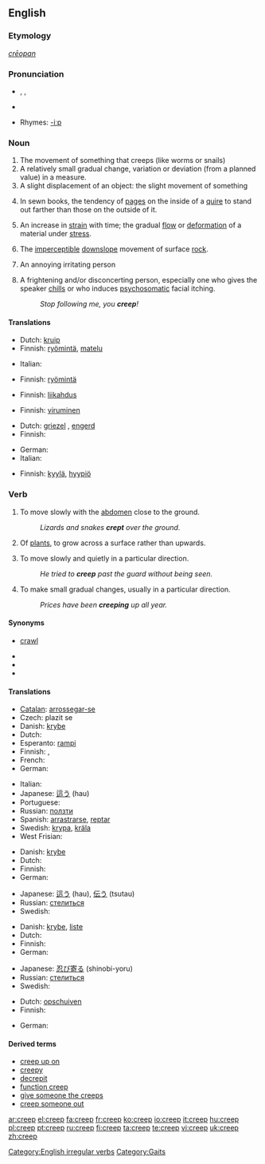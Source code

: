 ==English==

===Etymology===
{{OE.}} ''[[crēopan]]''

===Pronunciation===
* {{enPR|/krēp/}}, {{IPA|/kriːp/}}, {{SAMPA|/kri:p/}}
* {{audio|en-us-creep.ogg|Audio (US)}}

* Rhymes: [[Rhymes:English:-iːp|-iːp]]

===Noun===
{{en-noun}}

# The movement of something that creeps (like worms or snails)
# A relatively small gradual change, variation or deviation (from a planned value) in a measure.
# A slight displacement of an object: the slight movement of something
# {{context|publishing}} In sewn books, the tendency of [[page]]s on the inside of a [[quire]] to stand out farther than those on the outside of it.
# {{context|materials science}} An increase in [[strain]] with time; the gradual [[flow]] or [[deformation]] of a material under [[stress]].
# {{geology}} The [[imperceptible]] [[downslope]] movement of surface [[rock]].
# {{context|informal|pejorative}} An annoying irritating person
# {{context|informal|pejorative}} A frightening and/or disconcerting person, especially one who gives the speaker [[chills]] or who induces [[psychosomatic]] facial itching.
#: ''Stop following me, you '''creep'''!''

====Translations====
{{trans-top|movement of something that creeps}}
* Dutch: [[kruip]] {{m}}
* Finnish: [[ryömintä]], [[matelu]]
{{trans-mid}}
* Italian: {{t+|it|strisciare|m}}
{{trans-bottom}}

{{trans-top|small gradual change in a measure}}
* Finnish: [[ryömintä]]
{{trans-mid}}
{{trans-bottom}}

{{trans-top|slight displacement}}
* Finnish: [[liikahdus]]
{{trans-mid}}
{{trans-bottom}}

{{trans-top|tendency of pages iniside of a quire to stand out}}
{{trans-mid}}
{{trans-bottom}}

{{trans-top|gradual deformation of material under stress}}
* Finnish: [[viruminen]]
{{trans-mid}}
{{trans-bottom}}

{{trans-top|imperceptible downslope movement of surface}}
{{trans-mid}}
{{trans-bottom}}

{{trans-top|informal: an annoyingly unpleasant person}}
* Dutch: [[griezel]] {{m}}, [[engerd]] {{m}}
* Finnish: {{t-|fi|nilkki}}
{{trans-mid}}
* German: {{t+|de|Knilch|m}}
* Italian: {{t+|it|antipatico|m}}
{{trans-bottom}}

{{trans-top|frightening or disconcerting person}}
* Finnish: [[kyylä]], [[hyypiö]]
{{trans-mid}}
{{trans-bottom}}

===Verb===
{{en-verb|creeps|creeping|'''[[crept]]''' or '''[[creeped]]'''|'''[[crept]]''', '''[[creeped]]''', or archaic '''[[cropen]]'''}}

# {{transitive}} To move slowly with the [[abdomen]] close to the ground.
#: ''Lizards and snakes '''crept''' over the ground.''
# {{transitive}} Of [[plant]]s, to grow across a surface rather than upwards.
# {{transitive}} To move slowly and quietly in a particular direction.
#: ''He tried to '''creep''' past the guard without being seen.''
# {{transitive}} To make small gradual changes, usually in a particular direction.
#: ''Prices have been '''creeping''' up all year.''

====Synonyms====
* {{i-c|move slowly with the abdomen close to the ground}} [[crawl]]
* {{i-c|grow across a surface rather than upwards}}
* {{i-c|move slowly and quietly in a particular direction}}
* {{i-c|make small gradual changes}}

====Translations====
{{trans-top|move slowly with the abdomen close to the ground}}
* [[Catalan]]: [[arrossegar-se]]
* Czech: plazit se
* Danish: [[krybe]]
* Dutch: {{t+|nl|kruipen}}
* Esperanto: [[rampi]]
* Finnish: {{t-|fi|ryömiä}}, {{t-|fi|madella}}
* French: {{t+|fr|ramper}}
* German: {{t+|de|kriechen}}
{{trans-mid}}
* Italian: {{t+|it|strisciare}}
* Japanese: [[這う]] (hau)
* Portuguese: {{t+|pt|rastejar}}
* Russian: [[ползти]]
* Spanish: [[arrastrarse]], [[reptar]]
* Swedish: [[krypa]], [[kräla]]
* West Frisian: {{t+|fy|krûpe|xs=West Frisian}}
{{trans-bottom}}

{{trans-top|grow across a surface rather than upwards}}
* Danish: [[krybe]]
* Dutch: {{t+|nl|kruipen}}
* Finnish: {{t-|fi|ryömiä}}
* German: {{t+|de|kriechen}}
{{trans-mid}}
* Japanese: [[這う]] (hau), [[伝う]] (tsutau)
* Russian: [[стелиться]]
* Swedish: {{t-|sv|klänga}}
{{trans-bottom}}

{{trans-top|move slowly and quietly in a particular direction}}
* Danish: [[krybe]], [[liste]]
* Dutch: {{t+|nl|kruipen}}
* Finnish: {{t-|fi|hiipiä}}
* German: {{t+|de|schleichen}}
{{trans-mid}}
* Japanese: [[忍び寄る]] (shinobi-yoru)
* Russian: [[стелиться]]
* Swedish: {{t+|sv|smyga}}
{{trans-bottom}}

{{trans-top|change or deviate gradually}}
* Dutch: [[opschuiven]]
* Finnish: {{t-|fi|hiipiä}}
{{trans-mid}}
* German: {{t+|de|schleichen}}
{{trans-bottom}}

====Derived terms====
* [[creep up on]]
* [[creepy]]
* [[decrepit]]
* [[function creep]]
* [[give someone the creeps]]
* [[creep someone out]]

[[Category:English irregular verbs]]
[[Category:Gaits]]

[[ar:creep]]
[[el:creep]]
[[fa:creep]]
[[fr:creep]]
[[ko:creep]]
[[io:creep]]
[[it:creep]]
[[hu:creep]]
[[pl:creep]]
[[pt:creep]]
[[ru:creep]]
[[fi:creep]]
[[ta:creep]]
[[te:creep]]
[[vi:creep]]
[[uk:creep]]
[[zh:creep]]